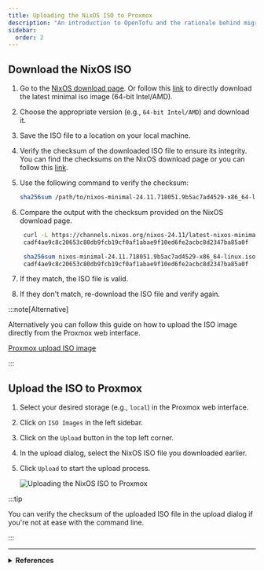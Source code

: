 ```yaml
---
title: Uploading the NixOS ISO to Proxmox
description: "An introduction to OpenTofu and the rationale behind migrating from Terraform."
sidebar:
  order: 2
---
```



## Download the NixOS ISO

<Steps>

1. Go to the [NixOS download page](https://nixos.org/download/). Or follow this [link](https://channels.nixos.org/nixos-24.11/latest-nixos-minimal-x86_64-linux.iso) to directly download the latest minimal iso image (64-bit Intel/AMD).

2. Choose the appropriate version (e.g., `64-bit Intel/AMD`) and download it.

3. Save the ISO file to a location on your local machine.

4. Verify the checksum of the downloaded ISO file to ensure its integrity. You can find the checksums on the NixOS download page or you can follow this [link](https://channels.nixos.org/nixos-24.11/latest-nixos-minimal-x86_64-linux.iso.sha256).

5. Use the following command to verify the checksum:

   ```bash
   sha256sum /path/to/nixos-minimal-24.11.718051.9b5ac7ad4529-x86_64-linux.iso
   ```

6. Compare the output with the checksum provided on the NixOS download page.

   ```bash
    curl -L https://channels.nixos.org/nixos-24.11/latest-nixos-minimal-x86_64-linux.iso.sha256
    cadf4ae9c8c20653c80db9fcb19cf0af1abae9f10ed6fe2acbc8d2347ba85a0f  nixos-minimal-24.11.718051.9b5ac7ad4529-x86_64-linux.iso

    sha256sum nixos-minimal-24.11.718051.9b5ac7ad4529-x86_64-linux.iso
    cadf4ae9c8c20653c80db9fcb19cf0af1abae9f10ed6fe2acbc8d2347ba85a0f  nixos-minimal-24.11.718051.9b5ac7ad4529-x86_64-linux.iso
   ```

7. If they match, the ISO file is valid.

8. If they don't match, re-download the ISO file and verify again.

</Steps>

:::note[Alternative]

Alternatively you can follow this guide on how to upload the ISO image directly from the Proxmox web interface.

[Proxmox upload ISO image](https://www.thomas-krenn.com/en/wiki/Proxmox_upload_ISO_image)

:::

## Upload the ISO to Proxmox

<Steps>

1. Select your desired storage (e.g., `local`) in the Proxmox web interface.

2. Click on `ISO Images` in the left sidebar.

3. Click on the `Upload` button in the top left corner.

4. In the upload dialog, select the NixOS ISO file you downloaded earlier.

5. Click `Upload` to start the upload process.

   ![Uploading the NixOS ISO to Proxmox](../../../assets/opentofu/upload-iso-proxmox.png)

</Steps>

:::tip

You can verify the checksum of the uploaded ISO file in the upload dialog if you're not at ease with the command line.

:::

---

<details>
  <summary>
    <strong>References</strong>
  </summary>

  <ul>
    <li><a href="https://www.thomas-krenn.com/en/wiki/Proxmox_upload_ISO_image" target="_blank" rel="noopener noreferrer">Proxmox upload ISO image</a></li>
    <li><a href="https://serverdecode.com/upload-iso-proxmox/" target="_blank" rel="noopener noreferrer">How to upload ISO files to Proxmox</a></li>
  </ul>
</details>
